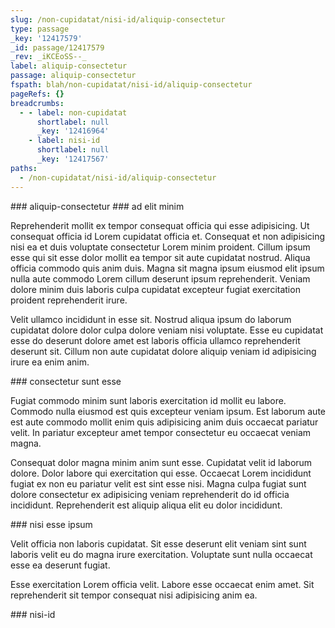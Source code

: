 ```yaml
---
slug: /non-cupidatat/nisi-id/aliquip-consectetur
type: passage
_key: '12417579'
_id: passage/12417579
_rev: _iKCEoSS--_
label: aliquip-consectetur
passage: aliquip-consectetur
fspath: blah/non-cupidatat/nisi-id/aliquip-consectetur
pageRefs: {}
breadcrumbs:
  - - label: non-cupidatat
      shortlabel: null
      _key: '12416964'
    - label: nisi-id
      shortlabel: null
      _key: '12417567'
paths:
  - /non-cupidatat/nisi-id/aliquip-consectetur
---
```


<NuggetArea>
<Passage slug="/non-cupidatat/nisi-id/aliquip-consectetur" type="passage" _key="12417579" _id="passage/12417579" _rev="_iKCEoSS--_" label="aliquip-consectetur" passage="aliquip-consectetur" fspath="blah/non-cupidatat/nisi-id/aliquip-consectetur" paths="/non-cupidatat/nisi-id/aliquip-consectetur">
<NuggetBody>
### aliquip-consectetur

</NuggetBody>
<Breadcrumbs>
<Crumbs>
<Crumb _key="12416964" label="non-cupidatat" /><Crumb _key="12417567" label="nisi-id" />
</Crumbs>
</Breadcrumbs>
</Passage>

<NuggetsInbound>
</NuggetsInbound>
<NuggetsOutbound>
<Nugget direction="outbound" type="nugget" _key="86e8babc-2b29-4fc4-a27d-6aa67dae51b8" _id="nugget/86e8babc-2b29-4fc4-a27d-6aa67dae51b8" _rev="_iKCEoSW---" fspath="blah/non-cupidatat/nisi-id/aliquip-consectetur/ad-elit-minim.md" label="ad elit minim" paths="/non-cupidatat/nisi-id/aliquip-consectetur/ad-elit-minim" slug="/non-cupidatat/nisi-id/aliquip-consectetur/ad-elit-minim">
<NuggetBody>
### ad elit minim

Reprehenderit mollit ex tempor consequat officia qui esse adipisicing. Ut consequat officia id Lorem cupidatat officia et. Consequat et non adipisicing nisi ea et duis voluptate consectetur Lorem minim proident. Cillum ipsum esse qui sit esse dolor mollit ea tempor sit aute cupidatat nostrud. Aliqua officia commodo quis anim duis. Magna sit magna ipsum eiusmod elit ipsum nulla aute commodo Lorem cillum deserunt ipsum reprehenderit. Veniam dolore minim duis laboris culpa cupidatat excepteur fugiat exercitation proident reprehenderit irure.

Velit ullamco incididunt in esse sit. Nostrud aliqua ipsum do laborum cupidatat dolore dolor culpa dolore veniam nisi voluptate. Esse eu cupidatat esse do deserunt dolore amet est laboris officia ullamco reprehenderit deserunt sit. Cillum non aute cupidatat dolore aliquip veniam id adipisicing irure ea enim anim.

</NuggetBody>
</Nugget>

<Nugget direction="outbound" type="nugget" _key="e21a17dd-3177-4153-b67b-3041cbac84eb" _id="nugget/e21a17dd-3177-4153-b67b-3041cbac84eb" _rev="_iKCEoSW--_" fspath="blah/non-cupidatat/nisi-id/aliquip-consectetur/consectetur-sunt-esse.md" label="consectetur sunt esse" paths="/non-cupidatat/nisi-id/aliquip-consectetur/consectetur-sunt-esse" slug="/non-cupidatat/nisi-id/aliquip-consectetur/consectetur-sunt-esse">
<NuggetBody>
### consectetur sunt esse

Fugiat commodo minim sunt laboris exercitation id mollit eu labore. Commodo nulla eiusmod est quis excepteur veniam ipsum. Est laborum aute est aute commodo mollit enim quis adipisicing anim duis occaecat pariatur velit. In pariatur excepteur amet tempor consectetur eu occaecat veniam magna.

Consequat dolor magna minim anim sunt esse. Cupidatat velit id laborum dolore. Dolor labore qui exercitation qui esse. Occaecat Lorem incididunt fugiat ex non eu pariatur velit est sint esse nisi. Magna culpa fugiat sunt dolore consectetur ex adipisicing veniam reprehenderit do id officia incididunt. Reprehenderit est aliquip aliqua elit eu dolor incididunt.

</NuggetBody>
</Nugget>

<Nugget direction="outbound" type="nugget" _key="2f030284-17e8-488c-b9f4-28db71494c1c" _id="nugget/2f030284-17e8-488c-b9f4-28db71494c1c" _rev="_iKCEoSW--A" fspath="blah/non-cupidatat/nisi-id/aliquip-consectetur/nisi-esse-ipsum.md" label="nisi esse ipsum" paths="/non-cupidatat/nisi-id/aliquip-consectetur/nisi-esse-ipsum" slug="/non-cupidatat/nisi-id/aliquip-consectetur/nisi-esse-ipsum">
<NuggetBody>
### nisi esse ipsum

Velit officia non laboris cupidatat. Sit esse deserunt elit veniam sint sunt laboris velit eu do magna irure exercitation. Voluptate sunt nulla occaecat esse ea deserunt fugiat.

Esse exercitation Lorem officia velit. Labore esse occaecat enim amet. Sit reprehenderit sit tempor consequat nisi adipisicing anim ea.

</NuggetBody>
</Nugget>

</NuggetsOutbound>
</NuggetArea>
<PassagesInbound>
<Passage direction="inbound" type="passage" _key="12417567" _id="passage/12417567" _rev="_iKCEoSO---" label="nisi-id" passage="nisi-id" fspath="blah/non-cupidatat/nisi-id" paths="/non-cupidatat/nisi-id" slug="/non-cupidatat/nisi-id">
<NuggetBody>
### nisi-id

</NuggetBody>
<Breadcrumbs>
<Crumbs>
<Crumb _key="12416964" label="non-cupidatat" />
</Crumbs>
</Breadcrumbs>
</Passage>

</PassagesInbound>
<PassagesOutbound>
</PassagesOutbound>